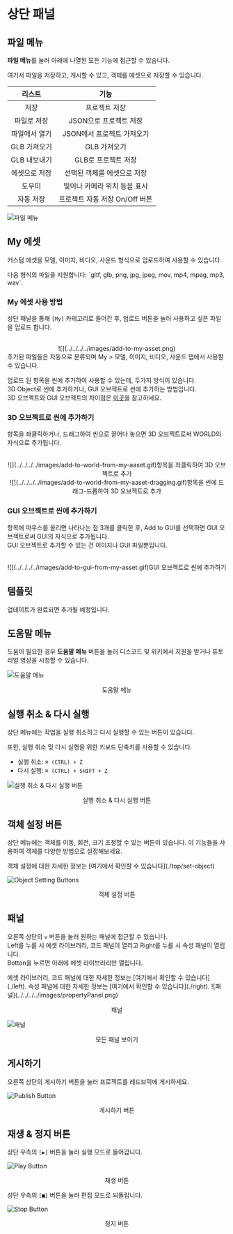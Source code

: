 
# 상단 패널

## 파일 메뉴

**파일 메뉴**를 눌러 아래에 나열된 모든 기능에 접근할 수 있습니다.

여기서 파일을 저장하고, 게시할 수 있고, 객체를 에셋으로 저장할 수 있습니다.

|  **리스트**   |            **기능**            |
| :-----------: | :----------------------------: |
|     저장      |         프로젝트 저장          |
|  파일로 저장  |     JSON으로 프로젝트 저장     |
| 파일에서 열기 |   JSON에서 프로젝트 가져오기   |
| GLB 가져오기  |          GLB 가져오기          |
| GLB 내보내기  |      GLB로 프로젝트 저장       |
| 에셋으로 저장 |  선택된 객체를 에셋으로 저장   |
| 도우미 |  빛이나 카메라 위치 등을 표시   |
|   자동 저장   | 프로젝트 자동 저장 On/Off 버튼 |

![파일 메뉴](../../../../images/filemenu.png)

## My 에셋

커스텀 에셋을 모델, 이미지, 비디오, 사운드 형식으로 업로드하여 사용할 수 있습니다.

<Callout type="warning">
  다음 형식의 파일을 지원합니다: `gltf, glb, png, jpg, jpeg, mov, mp4, mpeg,
  mp3, wav`.
</Callout>

### My 에셋 사용 방법

상단 패널을 통해 `[My]` 카테고리로 들어간 후, 업로드 버튼을 눌러 사용하고 싶은 파일을 업로드 합니다.  

<br />
<center>![](../../../../images/add-to-my-asset.png)</center>

<Callout type="info">
  추가된 파일들은 자동으로 분류되며 My > 모델, 이미지, 비디오, 사운드 탭에서
  사용할 수 있습니다.
</Callout>

업로드 된 항목을 씬에 추가하여 사용할 수 있는데, 두가지 방식이 있습니다.  
3D Object로 씬에 추가하거나, GUI 오브젝트로 씬에 추가하는 방법입니다.  
3D 오브젝트와 GUI 오브젝트의 차이점은 [이곳](../../script/start/3d-and-gui-object#3d-오브젝트와-gui-오브젝트의-차이)을 참고하세요.  

### 3D 오브젝트로 씬에 추가하기

항목을 좌클릭하거나, 드래그하여 씬으로 끌어다 놓으면 3D 오브젝트로써 WORLD의 자식으로 추가됩니다.  

<center>
<br/>
  ![](../../../../images/add-to-world-from-my-aaset.gif)항목을 좌클릭하여 3D 오브젝트로 추가
  <br/>
  ![](../../../../images/add-to-world-from-my-aaset-dragging.gif)항목을 씬에 드래그-드롭하여 3D 오브젝트로 추가
</center>

### GUI 오브젝트로 씬에 추가하기

항목에 마우스를 올리면 나타나는 점 3개를 클릭한 후, Add to GUI를 선택하면 GUI 오브젝트로써 GUI의 자식으로 추가됩니다.  
GUI 오브젝트로 추가할 수 있는 건 이미지나 GUI 파일뿐입니다.


<center>
<br/>
  ![](../../../../images/add-to-gui-from-my-asset.gif)GUI 오브젝트로 씬에 추가하기
</center>

## 템플릿

<Callout type="error" emoji="️🚫">
  업데이트가 완료되면 추가될 예정입니다.
</Callout>

## 도움말 메뉴

도움이 필요한 경우 **도움말 메뉴** 버튼을 눌러 디스코드 및 위키에서 지원을 받거나 튜토리얼 영상을 시청할 수 있습니다.

![도움말 메뉴](../../../../images/helpmenu.png)

<center>도움말 메뉴</center>

## 실행 취소 & 다시 실행

상단 메뉴에는 작업을 실행 취소하고 다시 실행할 수 있는 버튼이 있습니다.

<Callout>
또한, 실행 취소 및 다시 실행을 위한 키보드 단축키를 사용할 수 있습니다.

- 실행 취소: `⌘ (CTRL) + Z`
- 다시 실행: `⌘ (CTRL) + SHIFT + Z`

</Callout>

![실행 취소 & 다시 실행 버튼](../../../../images/undo-redo.png)

<center>실행 취소 & 다시 실행 버튼</center>

## 객체 설정 버튼

상단 메뉴에는 객체를 이동, 회전, 크기 조정할 수 있는 버튼이 있습니다. 이 기능들을 사용하여 객체를 다양한 방법으로 설정해보세요.

<Callout>
  객체 설정에 대한 자세한 정보는 [여기에서 확인할 수 있습니다](./top/set-object)
</Callout>

![Object Setting Buttons](../../../../images/objectsetting.png)

<center>객체 설정 버튼</center>

## 패널

오른쪽 상단의 `v` 버튼을 눌러 원하는 패널에 접근할 수 있습니다.  
Left를 누를 시 에셋 라이브러리, 코드 패널이 열리고 Right를 누를 시 속성 패널이 열립니다.  
Botton을 누르면 아래에 에셋 라이브러리만 열립니다.

<Callout>
  에셋 라이브러리, 코드 패널에 대한 자세한 정보는 [여기에서 확인할 수 있습니다](./left).
</Callout>

<Callout>
  속성 패널에 대한 자세한 정보는 [여기에서 확인할 수 있습니다](./right).
</Callout>
![패널](../../../../images/propertyPanel.png)

<p align="center">패널</p>

![패널](../../../../images/allPanel.png)

<p align="center">모든 패널 보이기</p>

## 게시하기

오른쪽 상단의 게시하기 버튼을 눌러 프로젝트를 레드브릭에 게시하세요.

![Publish Button](../../../../images/publish.png)

<center>게시하기 버튼</center>

## 재생 & 정지 버튼

상단 우측의 `[▶️]` 버튼을 눌러 실행 모드로 들어갑니다.

![Play Button](../../../../images/play.png)

<center>재생 버튼</center>

상단 우측의 `[■]` 버튼을 눌러 편집 모드로 되돌립니다.

![Stop Button](../../../../images/stop.png)

<center>정지 버튼</center>
